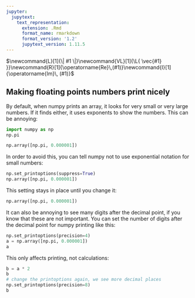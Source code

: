 ```yaml
---
jupyter:
  jupytext:
    text_representation:
      extension: .Rmd
      format_name: rmarkdown
      format_version: '1.2'
      jupytext_version: 1.11.5
---
```


$\newcommand{L}[1]{\| #1 \|}\newcommand{VL}[1]{\L{ \vec{#1} }}\newcommand{R}[1]{\operatorname{Re}\,(#1)}\newcommand{I}[1]{\operatorname{Im}\, (#1)}$

## Making floating points numbers print nicely

By default, when numpy prints an array, it looks for very small or very large
numbers. If it finds either, it uses exponents to show the numbers. This can
be annoying:

```python
import numpy as np
np.pi
```

```python
np.array([np.pi, 0.000001])
```

In order to avoid this, you can tell numpy not to use exponential notation for
small numbers:

```python
np.set_printoptions(suppress=True)
np.array([np.pi, 0.000001])
```

This setting stays in place until you change it:

```python
np.array([np.pi, 0.000001])
```

It can also be annoying to see many digits after the decimal point, if
you know that these are not important. You can set the number of digits
after the decimal point for numpy printing like this:

```python
np.set_printoptions(precision=4)
a = np.array([np.pi, 0.000001])
a
```

This only affects printing, not calculations:

```python
b = a * 2
b
# change the printoptions again, we see more decimal places
np.set_printoptions(precision=8)
b
```

<!-- vim:ft=rst -->
<!-- Course -->
<!-- BIC -->
<!-- Python distributions -->
<!-- Version control -->
<!-- Editors -->
<!-- Python and common libraries -->
<!-- IPython -->
<!-- Virtualenv and helpers -->
<!-- Pypi and packaging -->
<!-- Mac development -->
<!-- Windows development -->
<!-- Nipy and friends -->
<!-- FMRI datasets -->
<!-- Languages -->
<!-- Imaging software -->
<!-- Installation -->
<!-- Tutorials -->
<!-- MB tutorials -->
<!-- Ideas -->
<!-- Psych-214 -->
<!-- People -->
<!-- Licenses -->
<!-- Neuroimaging stuff -->
<!-- OpenFMRI projects -->
<!-- Unix -->
<!-- Substitutions -->

